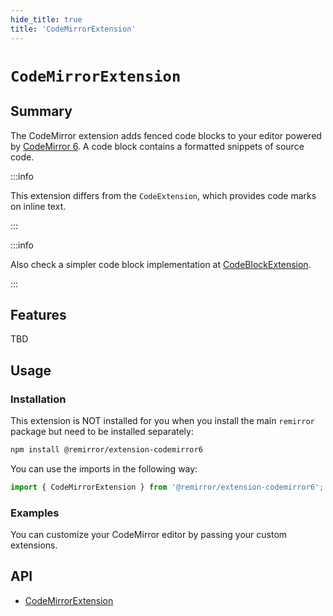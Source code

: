 ```yaml
---
hide_title: true
title: 'CodeMirrorExtension'
---
```



# `CodeMirrorExtension`

## Summary

The CodeMirror extension adds fenced code blocks to your editor powered by [CodeMirror 6](https://codemirror.net/6/). A code block contains a formatted snippets of source code.

:::info

This extension differs from the `CodeExtension`, which provides code marks on inline text.

:::

:::info

Also check a simpler code block implementation at [CodeBlockExtension](code-block-extension).

:::

## Features

TBD

## Usage

### Installation

This extension is NOT installed for you when you install the main `remirror` package but need to be installed separately:

```bash
npm install @remirror/extension-codemirror6
```

You can use the imports in the following way:

```ts
import { CodeMirrorExtension } from '@remirror/extension-codemirror6';
```

### Examples

<Basic />

You can customize your CodeMirror editor by passing your custom extensions.

<WithCustomExtension />

## API

- [CodeMirrorExtension](../api/extension-codemirror6)
